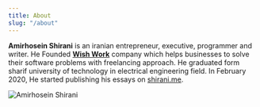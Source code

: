 ```yaml
---
title: About
slug: "/about"
---
```


<b>Amirhosein Shirani</b> is an iranian entrepreneur, executive, programmer and writer. He Founded <b><a href="https://wishwork.org" target="_blank">Wish Work</a></b> company which helps businesses to solve their software problems with freelancing approach.
He graduated form sharif university of technology in electrical engineering field.
In February 2020, He started publishing his essays on <a href="/">shirani.me</a>.

![Amirhosein Shirani](./amirhosein_shirani.jpeg)

